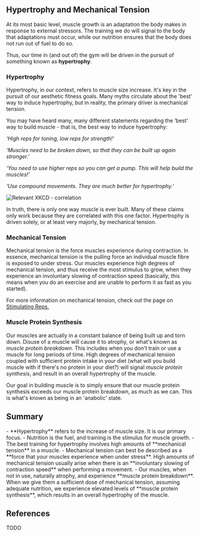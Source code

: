 
## Hypertrophy and Mechanical Tension

At its most basic level, muscle growth is an adaptation the body makes in response to external stressors. The training we do will signal to the body that adaptations must occur, while our nutrition ensures that the body does not run out of fuel to do so.

Thus, our time in (and out of) the gym will be driven in the pursuit of something known as **hypertrophy**. 

### Hypertrophy

Hypertrophy, in our context, refers to muscle size increase. It's key in the pursuit of our aesthetic fitness goals. Many myths circulate about the 'best' way to induce hypertrophy, but in reality, the primary driver is mechanical tension.

<Callout type="error" emoji="️🚫">
You may have heard many, many different statements regarding the ‘best’ way to build muscle - that is, the best way to induce hypertrophy:

_‘High reps for toning, low reps for strength!’_

_‘Muscles need to be broken down, so that they can be built up again stronger.’_

_‘You need to use higher reps so you can get a pump. This will help build the muscles!’_

_‘Use compound movements. They are much better for hypertrophy.’_

![Relevant XKCD - correlation](public/correlation.png)

In truth, there is only one way muscle is ever built. Many of these claims only work because they are correlated with this one factor. Hypertrophy is driven solely, or at least very majorly, by mechanical tension.
</Callout>

### Mechanical Tension

Mechanical tension is the force muscles experience during contraction. In essence, mechanical tension is the pulling force an individual muscle fibre is exposed to under stress. Our muscles experience high degrees of mechanical tension, and thus receive the most stimulus to grow, when they experience an involuntary slowing of contraction speed (basically, this means when you do an exercise and are unable to perform it as fast as you started).

For more information on mechanical tension, check out the page on [Stimulating Reps.](/docs/training/stimulatingreps)

### Muscle Protein Synthesis

Our muscles are actually in a constant balance of being built up and torn down. Disuse of a muscle will cause it to atrophy, or what's known as *muscle protein breakdown*. This includes when you don't train or use a muscle for long periods of time. High degrees of mechanical tension coupled with sufficient protein intake in your diet (what will you build muscle with if there's no protein in your diet?) will signal *muscle protein synthesis*, and result in an overall hypertrophy of the muscle. 

Our goal in building muscle is to simply ensure that our muscle protein synthesis exceeds our muscle protein breakdown, as much as we can. This is what's known as being in an 'anabolic' state.

## Summary
<Callout emoji="📋">
  - **Hypertrophy** refers to the increase of muscle size. It is our primary focus.
  - Nutrition is the fuel, and training is the stimulus for muscle growth.
  - The best training for hypertrophy involves high amounts of **mechanical tension** in a muscle.
  - Mechanical tension can best be described as a **force that your muscles experience when under stress**. High amounts of mechanical tension usually arise when there is an **involuntary slowing of contraction speed** when performing a movement. 
  - Our muscles, when not in use, naturally atrophy, and experience **muscle protein breakdown**. When we give them a sufficient dose of mechanical tension, assuming adequate nutrition, we experience elevated levels of **muscle protein synthesis**, which results in an overall hypertrophy of the muscle.
</Callout>

## References

TODO